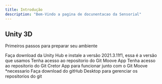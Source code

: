 ```yaml
---
title: Introdução
description: "Bem-Vindo a pagina de docunentacao da Sensorial"
---
```


## Unity 3D

Primeiros passos para preparar seu ambiente

<CardGroup cols={2}>
  <Card
    title="Download Unity"
    icon="screwdriver-wrench"
    href="https://unity.com/download"
  >
    Faça download da Unity Hub e instale a versão 2021.3.11f1, essa é a versão que usamos
  </Card>
  <Card
    title="Git Moove App"
    icon="screwdriver-wrench"
    href="https://github.com/SensorialSports/MooveApp"
  >
    Tenha acesso ao repositorio do Git Moove App
  </Card>
  <Card
    title="Git Creator App"
    icon="screwdriver-wrench"
    href="https://github.com/SensorialSports/sensorialcreator"
  >
    Tenha acesso ao repositorio do Git Cretor App para funcionar junto com o Git Moove *necessario
  </Card>
  <Card
    title="Git Hub Desktop"
    icon="screwdriver-wrench"
    href="https://desktop.github.com/"
  >
    Faça download do gitHub Desktop para gerenciar os repositorios do git
  </Card>
</CardGroup>